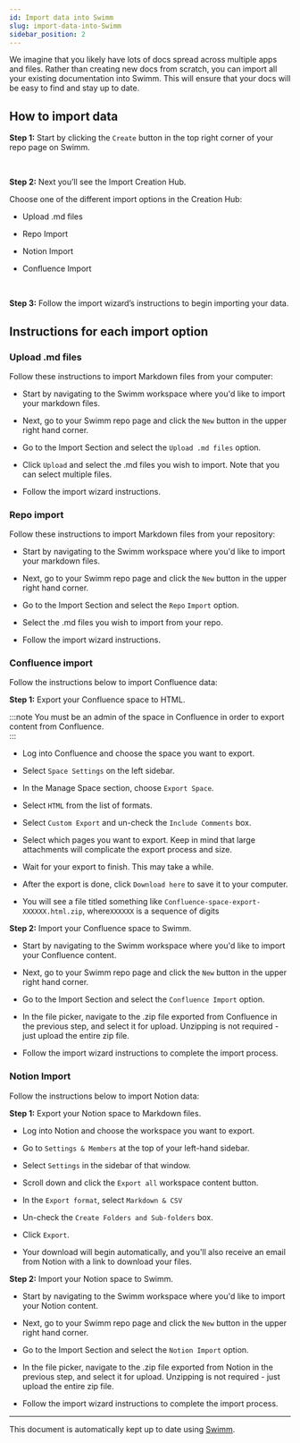 ```yaml
---
id: Import data into Swimm
slug: import-data-into-Swimm
sidebar_position: 2
---
```


We imagine that you likely have lots of docs spread across multiple apps and files. Rather than creating new docs from scratch, you can import all your existing documentation into Swimm. This will ensure that your docs will be easy to find and stay up to date.

## How to import data

**Step 1:** Start by clicking the `Create` button in the top right corner of your repo page on Swimm.


<br/>

**Step 2:** Next you’ll see the Import Creation Hub.

Choose one of the different import options in the Creation Hub:

*   Upload .md files
    
*   Repo Import
    
*   Notion Import
    
*   Confluence Import


<br/>

**Step 3:** Follow the import wizard’s instructions to begin importing your data.

## Instructions for each import option

### Upload .md files

Follow these instructions to import Markdown files from your computer:

*   Start by navigating to the Swimm workspace where you'd like to import your markdown files.
    
*   Next, go to your Swimm repo page and click the `New` button in the upper right hand corner.
    
*   Go to the Import Section and select the `Upload .md files` option.
    
*   Click `Upload` and select the .md files you wish to import. Note that you can select multiple files.
    
*   Follow the import wizard instructions.
    

### Repo import

Follow these instructions to import Markdown files from your repository:

*   Start by navigating to the Swimm workspace where you'd like to import your markdown files.
    
*   Next, go to your Swimm repo page and click the `New` button in the upper right hand corner.
    
*   Go to the Import Section and select the `Repo` `Import` option.
    
*   Select the .md files you wish to import from your repo.
    
*   Follow the import wizard instructions.
    

### Confluence import

Follow the instructions below to import Confluence data:

**Step 1:** Export your Confluence space to HTML.

:::note
You must be an admin of the space in Confluence in order to export content from Confluence.<br/>
:::

*   Log into Confluence and choose the space you want to export.
    
*   Select `Space Settings` on the left sidebar.
    
*   In the Manage Space section, choose `Export Space`.
    
*   Select `HTML` from the list of formats.
    
*   Select `Custom Export` and un-check the `Include Comments` box.
    
*   Select which pages you want to export. Keep in mind that large attachments will complicate the export process and size.
    
*   Wait for your export to finish. This may take a while.
    
*   After the export is done, click `Download here` to save it to your computer.
    
*   You will see a file titled something like `Confluence-space-export-XXXXXX.html.zip`, where`XXXXXX` is a sequence of digits
    

**Step 2:** Import your Confluence space to Swimm.

*   Start by navigating to the Swimm workspace where you'd like to import your Confluence content.
    
*   Next, go to your Swimm repo page and click the `New` button in the upper right hand corner.
    
*   Go to the Import Section and select the `Confluence Import` option.
    
*   In the file picker, navigate to the .zip file exported from Confluence in the previous step, and select it for upload. Unzipping is not required - just upload the entire zip file.
    
*   Follow the import wizard instructions to complete the import process.
    

### Notion Import

Follow the instructions below to import Notion data:

**Step 1:** Export your Notion space to Markdown files.

*   Log into Notion and choose the workspace you want to export.
    
*   Go to `Settings & Members` at the top of your left-hand sidebar.
    
*   Select `Settings` in the sidebar of that window.
    
*   Scroll down and click the `Export all` workspace content button.
    
*   In the `Export format`, select `Markdown & CSV`
    
*   Un-check the `Create Folders and Sub-folders` box.
    
*   Click `Export`.
    
*   Your download will begin automatically, and you'll also receive an email from Notion with a link to download your files.
    

**Step 2:** Import your Notion space to Swimm.

*   Start by navigating to the Swimm workspace where you'd like to import your Notion content.
    
*   Next, go to your Swimm repo page and click the `New` button in the upper right hand corner.
    
*   Go to the Import Section and select the `Notion Import` option.
    
*   In the file picker, navigate to the .zip file exported from Notion in the previous step, and select it for upload. Unzipping is not required - just upload the entire zip file.
    
*   Follow the import wizard instructions to complete the import process.
    

---
This document is automatically kept up to date using [Swimm](https://swimm.io).
